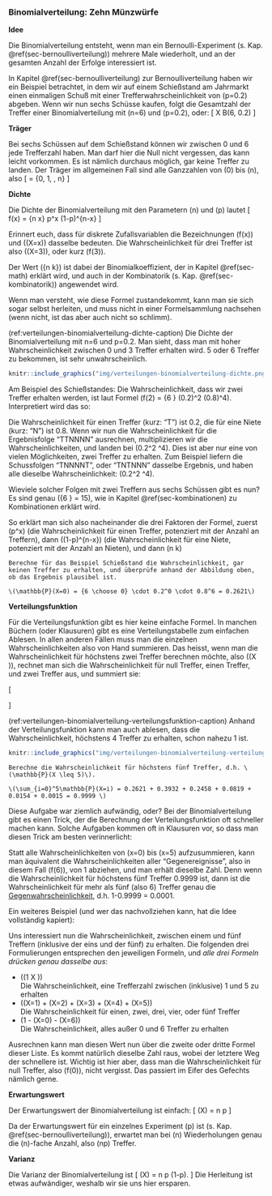 ### Binomialverteilung: Zehn Münzwürfe {#sec-binomialverteilung}

**Idee**

Die Binomialverteilung entsteht, wenn man ein Bernoulli-Experiment (s. Kap. \@ref(sec-bernoulliverteilung)) mehrere Male wiederholt, und an der gesamten Anzahl der Erfolge interessiert ist.

In Kapitel \@ref(sec-bernoulliverteilung) zur Bernoulliverteilung haben wir ein Beispiel betrachtet, in dem wir auf einem Schießstand am Jahrmarkt einen einmaligen Schuß mit einer Trefferwahrscheinlichkeit von \(p=0.2\) abgeben. Wenn wir nun sechs Schüsse kaufen, folgt die Gesamtzahl der Treffer einer Binomialverteilung mit \(n=6\) und \(p=0.2\), oder:
\[ X \sim B(6, 0.2) \]

**Träger**

Bei sechs Schüssen auf dem Schießstand können wir zwischen 0 und 6 jede Trefferzahl haben. Man darf hier die Null nicht vergessen, das kann leicht vorkommen. Es ist nämlich durchaus möglich, gar keine Treffer zu landen. Der Träger im allgemeinen Fall sind alle Ganzzahlen von \(0\) bis \(n\), also
\[ \mathcal{T} = \{0, 1, \ldots, n\} \]

**Dichte**

Die Dichte der Binomialverteilung mit den Parametern \(n\) und \(p\) lautet
\[ f(x) = {n \choose x} p^x (1-p)^{n-x} \]

Erinnert euch, dass für diskrete Zufallsvariablen die Bezeichnungen \(f(x)\) und \(\mathbb{P}(X=x)\) dasselbe bedeuten. Die Wahrscheinlichkeit für drei Treffer ist also \(\mathbb{P}(X=3)\), oder kurz \(f(3)\).

Der Wert \({n \choose k}\) ist dabei der Binomialkoeffizient, der in Kapitel \@ref(sec-math) erklärt wird, und auch in der Kombinatorik (s. Kap. \@ref(sec-kombinatorik)) angewendet wird.

Wenn man versteht, wie diese Formel zustandekommt, kann man sie sich sogar selbst herleiten, und muss nicht in einer Formelsammlung nachsehen (wenn nicht, ist das aber auch nicht so schlimm).

(ref:verteilungen-binomialverteilung-dichte-caption) Die Dichte der Binomialverteilung mit n=6 und p=0.2. Man sieht, dass man mit hoher Wahrscheinlichkeit zwischen 0 und 3 Treffer erhalten wird. 5 oder 6 Treffer zu bekommen, ist sehr unwahrscheinlich.

```r
knitr::include_graphics("img/verteilungen-binomialverteilung-dichte.png")
```

Am Beispiel des Schießstandes: Die Wahrscheinlichkeit, dass wir zwei Treffer erhalten werden, ist laut Formel \(f(2) = {6 \choose 2} (0.2)^2 (0.8)^4\). Interpretiert wird das so:

Die Wahrscheinlichkeit für einen Treffer (kurz: "T") ist 0.2, die für eine Niete (kurz: "N") ist 0.8. Wenn wir nun die Wahrscheinlichkeit für die Ergebnisfolge "TTNNNN" ausrechnen, multiplizieren wir die Wahrscheinlichkeiten, und landen bei \(0.2^2 \cdot 0.8^4\). Dies ist aber nur eine von vielen Möglichkeiten, zwei Treffer zu erhalten. Zum Beispiel liefern die Schussfolgen "TNNNNT", oder "TNTNNN" dasselbe Ergebnis, und haben alle dieselbe Wahrscheinlichkeit: \(0.2^2 \cdot 0.8^4\).

Wieviele solcher Folgen mit zwei Treffern aus sechs Schüssen gibt es nun? Es sind genau \({6 \choose 2} = 15\), wie in Kapitel \@ref(sec-kombinationen) zu Kombinationen erklärt wird.

So erklärt man sich also nacheinander die drei Faktoren der Formel, zuerst \(p^x\) (die Wahrscheinlichkeit für einen Treffer, potenziert mit der Anzahl an Treffern), dann \((1-p)^{n-x}\) (die Wahrscheinlichkeit für eine Niete, potenziert mit der Anzahl an Nieten), und dann \(n \choose k\)

```exercise

Berechne für das Beispiel Schießstand die Wahrscheinlichkeit, gar keinen Treffer zu erhalten, und überprüfe anhand der Abbildung oben, ob das Ergebnis plausibel ist.

```

```solution
\(\mathbb{P}(X=0) = {6 \choose 0} \cdot 0.2^0 \cdot 0.8^6 = 0.2621\)
```

**Verteilungsfunktion**

Für die Verteilungsfunktion gibt es hier keine einfache Formel. In manchen Büchern (oder Klausuren) gibt es eine Verteilungstabelle zum einfachen Ablesen. In allen anderen Fällen muss man die einzelnen Wahrscheinlichkeiten also von Hand summieren. Das heisst, wenn man die Wahrscheinlichkeit für höchstens zwei Treffer berechnen möchte, also \(\mathbb{P}(X \leq 2)\), rechnet man sich die Wahrscheinlichkeit für null Treffer, einen Treffer, und zwei Treffer aus, und summiert sie:

\[ \begin{aligned} \mathbb{P}(X \leq 2) &= \sum_{x=0}^2 \mathbb{P}(X = x) \\ &= \mathbb{P}(X = 0) + \mathbb{P}(X = 1) + \mathbb{P}(X = 2) \end{aligned} \]

(ref:verteilungen-binomialverteilung-verteilungsfunktion-caption) Anhand der Verteilungsfunktion kann man auch ablesen, dass die Wahrscheinlichkeit, höchstens 4 Treffer zu erhalten, schon nahezu 1 ist.

```r
knitr::include_graphics("img/verteilungen-binomialverteilung-verteilungsfunktion.png")
```

```exercise
Berechne die Wahrscheinlichkeit für höchstens fünf Treffer, d.h. \(\mathbb{P}(X \leq 5)\).
```

```solution
\(\sum_{i=0}^5\mathbb{P}(X=i) = 0.2621 + 0.3932 + 0.2458 + 0.0819 + 0.0154 + 0.0015 = 0.9999 \)
```

Diese Aufgabe war ziemlich aufwändig, oder? Bei der Binomialverteilung gibt es einen Trick, der die Berechnung der Verteilungsfunktion oft schneller machen kann. Solche Aufgaben kommen oft in Klausuren vor, so dass man diesen Trick am besten verinnerlicht:

Statt alle Wahrscheinlichkeiten von \(x=0\) bis \(x=5\) aufzusummieren, kann man äquivalent die Wahrscheinlichkeiten aller "Gegenereignisse", also in diesem Fall \(f(6)\), von 1 abziehen, und man erhält dieselbe Zahl. Denn wenn die Wahrscheinlichkeit für höchstens fünf Treffer 0.9999 ist, dann ist die Wahrscheinlichkeit für mehr als fünf (also 6) Treffer genau die [Gegenwahrscheinlichkeit](#sec-wsk-rechenregeln), d.h. 1-0.9999 = 0.0001.

Ein weiteres Beispiel (und wer das nachvollziehen kann, hat die Idee vollständig kapiert):

Uns interessiert nun die Wahrscheinlichkeit, zwischen einem und fünf Treffern (inklusive der eins und der fünf) zu erhalten. Die folgenden drei Formulierungen entsprechen den jeweiligen Formeln, und *alle drei Formeln drücken genau dasselbe aus*:

- \(\mathbb{P}(1 \leq X \leq 5)\)  
  Die Wahrscheinlichkeit, eine Trefferzahl zwischen (inklusive) 1 und 5 zu erhalten
- \(\mathbb{P}(X=1) + \mathbb{P}(X=2) + \mathbb{P}(X=3) + \mathbb{P}(X=4) + \mathbb{P}(X=5)\)  
  Die Wahrscheinlichkeit für einen, zwei, drei, vier, oder fünf Treffer
- \(1 - \mathbb{P}(X=0) - \mathbb{P}(X=6)\)  
  Die Wahrscheinlichkeit, alles außer 0 und 6 Treffer zu erhalten

Ausrechnen kann man diesen Wert nun über die zweite oder dritte Formel dieser Liste. Es kommt natürlich dieselbe Zahl raus, wobei der letztere Weg der schnellere ist. Wichtig ist hier aber, dass man die Wahrscheinlichkeit für null Treffer, also \(f(0)\), nicht vergisst. Das passiert im Eifer des Gefechts nämlich gerne.

**Erwartungswert**

Der Erwartungswert der Binomialverteilung ist einfach:
\[ \mathbb{E}(X) = n \cdot p \]

Da der Erwartungswert für ein einzelnes Experiment \(p\) ist (s. Kap. \@ref(sec-bernoulliverteilung)), erwartet man bei \(n\) Wiederholungen genau die \(n\)-fache Anzahl, also \(n\cdot p\) Treffer.

**Varianz**

Die Varianz der Binomialverteilung ist
\[ \mathbb{V}(X) = n \cdot p \cdot (1-p). \]
Die Herleitung ist etwas aufwändiger, weshalb wir sie uns hier ersparen.